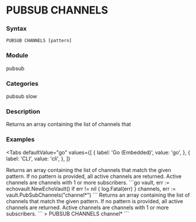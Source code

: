 
# PUBSUB CHANNELS

### Syntax
```
PUBSUB CHANNELS [pattern]
```

### Module
<span className="acl-category">pubsub</span>

### Categories 
<span className="acl-category">pubsub</span>
<span className="acl-category">slow</span>

### Description 
Returns an array containing the list of channels that

### Examples

<Tabs
  defaultValue="go"
  values={[
    { label: 'Go (Embedded)', value: 'go', },
    { label: 'CLI', value: 'cli', },
  ]}
>
  <TabItem value="go">
    Returns an array containing the list of channels that
    match the given pattern. If no pattern is provided, all active channels are returned. Active channels are 
    channels with 1 or more subscribers.
    ```go
    vault, err := echovault.NewEchoVault()
    if err != nil {
      log.Fatal(err)
    }
    channels, err := vault.PubSubChannels("channel*")
    ```
  </TabItem>
  <TabItem value="cli">
    Returns an array containing the list of channels that
    match the given pattern. If no pattern is provided, all active channels are returned. Active channels are 
    channels with 1 or more subscribers.
    ```
    > PUBSUB CHANNELS channel*
    ```
  </TabItem>
</Tabs>
